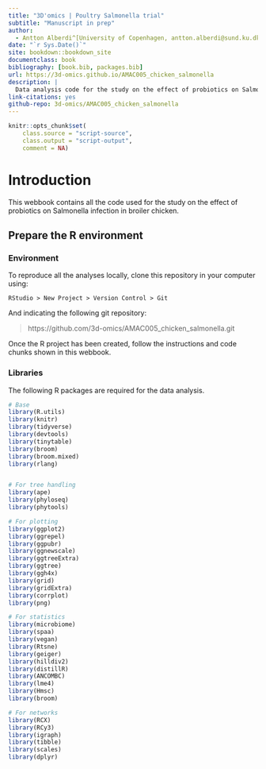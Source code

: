 ```yaml
---
title: "3D'omics | Poultry Salmonella trial"
subtitle: "Manuscript in prep"
author:
  - Antton Alberdi^[University of Copenhagen, antton.alberdi@sund.ku.dk]
date: "`r Sys.Date()`"
site: bookdown::bookdown_site
documentclass: book
bibliography: [book.bib, packages.bib]
url: https://3d-omics.github.io/AMAC005_chicken_salmonella
description: |
  Data analysis code for the study on the effect of probiotics on Salmonella infection in broiler chicken.
link-citations: yes
github-repo: 3d-omics/AMAC005_chicken_salmonella
---
```


```r
knitr::opts_chunk$set(
    class.source = "script-source",
    class.output = "script-output",
    comment = NA)
```

# Introduction

This webbook contains all the code used for the study on the effect of probiotics on Salmonella infection in broiler chicken.

## Prepare the R environment

### Environment

To reproduce all the analyses locally, clone this repository in your computer using:

```
RStudio > New Project > Version Control > Git
```

And indicating the following git repository:

> https://github.com/3d-omics/AMAC005_chicken_salmonella.git

Once the R project has been created, follow the instructions and code chunks shown in this webbook.

### Libraries

The following R packages are required for the data analysis.

```r
# Base
library(R.utils)
library(knitr)
library(tidyverse)
library(devtools)
library(tinytable)
library(broom)
library(broom.mixed)
library(rlang)


# For tree handling
library(ape)
library(phyloseq)
library(phytools)

# For plotting
library(ggplot2)
library(ggrepel)
library(ggpubr)
library(ggnewscale)
library(ggtreeExtra)
library(ggtree)
library(ggh4x)
library(grid)
library(gridExtra)
library(corrplot)
library(png)

# For statistics
library(microbiome)
library(spaa)
library(vegan)
library(Rtsne)
library(geiger)
library(hilldiv2)
library(distillR)
library(ANCOMBC)
library(lme4)
library(Hmsc)
library(broom) 

# For networks
library(RCX)
library(RCy3)
library(igraph)
library(tibble)
library(scales)
library(dplyr)
```
